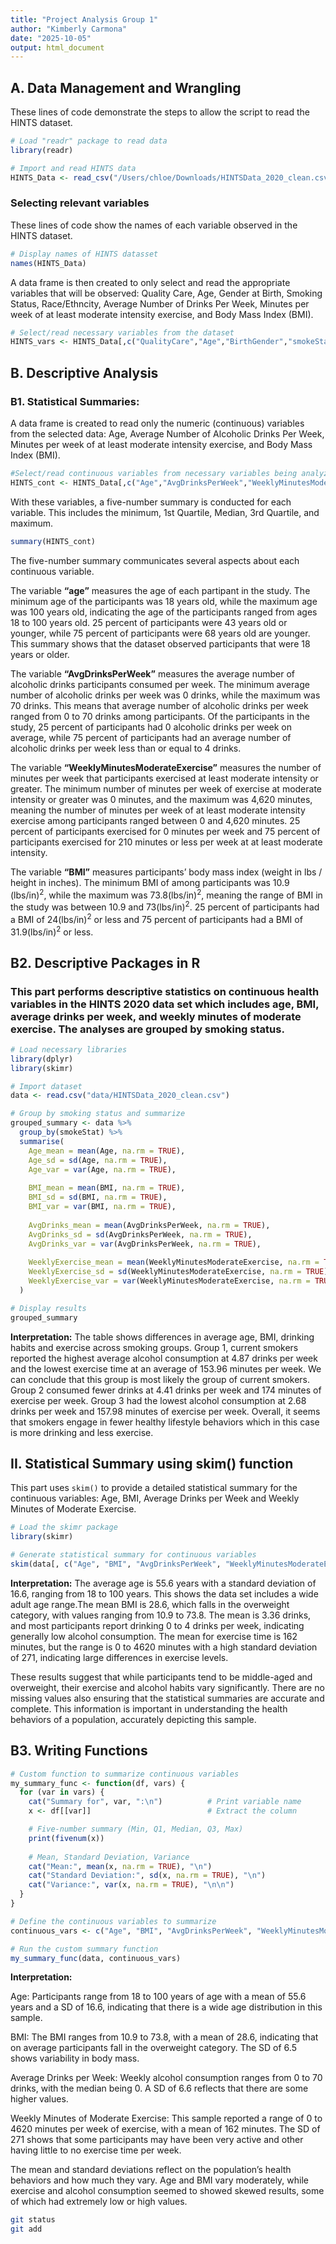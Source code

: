 ```yaml
---
title: "Project Analysis Group 1"
author: "Kimberly Carmona"
date: "2025-10-05"
output: html_document
---
```

## A. Data Management and Wrangling

These lines of code demonstrate the steps to allow the script to read the HINTS dataset. 

```r
# Load "readr" package to read data
library(readr)

# Import and read HINTS data
HINTS_Data <- read_csv("/Users/chloe/Downloads/HINTSData_2020_clean.csv")
```

### Selecting relevant variables

These lines of code show the names of each variable observed in the HINTS dataset.

```r
# Display names of HINTS datasset
names(HINTS_Data)
```

A data frame is then created to only select and read the appropriate variables that will be observed: Quality Care, Age, Gender at Birth, Smoking Status, Race/Ethncity, Average Number of Drinks Per Week, Minutes per week of at least moderate intensity exercise, and Body Mass Index (BMI).

```r
# Select/read necessary variables from the dataset
HINTS_vars <- HINTS_Data[,c("QualityCare","Age","BirthGender","smokeStat","RaceEthn5", "AvgDrinksPerWeek","WeeklyMinutesModerateExercise", "BMI")]
```

## B. Descriptive Analysis
### B1. Statistical Summaries:

A data frame is created to read only the numeric (continuous) variables from the selected data: Age, Average Number of Alcoholic Drinks Per Week, Minutes per week of at least moderate intensity exercise, and Body Mass Index (BMI).

```r
#Select/read continuous variables from necessary variables being analyzed
HINTS_cont <- HINTS_Data[,c("Age","AvgDrinksPerWeek","WeeklyMinutesModerateExercise", "BMI")]

```


With these variables, a five-number summary is conducted for each variable. This includes the minimum, 1st Quartile, Median, 3rd Quartile, and maximum.


```r
summary(HINTS_cont)

```
The five-number summary communicates several aspects about each continuous variable.

The variable **"age"** measures the age of each partipant in the study. The minimum age of the participants was 18 years old, while the maximum age was 100 years old, indicating the age of the participants ranged from ages 18 to 100 years old. 25 percent of participants were 43 years old or younger, while 75 percent of participants were 68 years old are younger. This summary shows that the dataset observed participants that were 18 years or older.

The variable **"AvgDrinksPerWeek"** measures the average number of alcoholic drinks participants consumed per week. The minimum average number of alcoholic drinks per week was 0 drinks, while the maximum was 70 drinks. This means that average number of alcoholic drinks per week ranged from 0 to 70 drinks among participants. Of the participants in the study, 25 percent of participants had 0 alcoholic drinks per week on average, while 75 percent of participants had an average number of alcoholic drinks per week less than or equal to 4 drinks. 

The variable **"WeeklyMinutesModerateExercise"** measures the number of minutes per week that participants exercised at least moderate intensity or greater. The minimum number of minutes per week of exercise at moderate intensity or greater was 0 minutes, and the maximum was 4,620 minutes, meaning the number of minutes per week of at least moderate intensity exercise among participants ranged between 0 and 4,620 minutes. 25 percent of participants exercised for 0 minutes per week and 75 percent of participants exercised for 210 minutes or less per week at at least moderate intensity. 

The variable **"BMI"** measures participants' body mass index (weight in lbs / height in inches). The minimum BMI of among participants was 10.9 (lbs/in)^2^, while the maximum was 73.8(lbs/in)^2^, meaning the range of BMI in the study was between 10.9 and 73(lbs/in)^2^. 25 percent of participants had a BMI of 24(lbs/in)^2^ or less and 75 percent of participants had a BMI of 31.9(lbs/in)^2^ or less.

## B2. Descriptive Packages in R

### This part performs descriptive statistics on continuous health variables in the HINTS 2020 data set which includes age, BMI, average drinks per week, and weekly minutes of moderate exercise. The analyses are grouped by smoking status.

```r
# Load necessary libraries
library(dplyr)
library(skimr)

# Import dataset
data <- read.csv("data/HINTSData_2020_clean.csv")

# Group by smoking status and summarize
grouped_summary <- data %>%
  group_by(smokeStat) %>%
  summarise(
    Age_mean = mean(Age, na.rm = TRUE),
    Age_sd = sd(Age, na.rm = TRUE),
    Age_var = var(Age, na.rm = TRUE),
    
    BMI_mean = mean(BMI, na.rm = TRUE),
    BMI_sd = sd(BMI, na.rm = TRUE),
    BMI_var = var(BMI, na.rm = TRUE),
    
    AvgDrinks_mean = mean(AvgDrinksPerWeek, na.rm = TRUE),
    AvgDrinks_sd = sd(AvgDrinksPerWeek, na.rm = TRUE),
    AvgDrinks_var = var(AvgDrinksPerWeek, na.rm = TRUE),
    
    WeeklyExercise_mean = mean(WeeklyMinutesModerateExercise, na.rm = TRUE),
    WeeklyExercise_sd = sd(WeeklyMinutesModerateExercise, na.rm = TRUE),
    WeeklyExercise_var = var(WeeklyMinutesModerateExercise, na.rm = TRUE)
  )

# Display results
grouped_summary

```

**Interpretation:** The table shows differences in average age, BMI, drinking habits and exercise across smoking groups. Group 1, current smokers reported the highest average alcohol consumption at 4.87 drinks per week and the lowest exercise time at an average of 153.96 minutes per week. We can conclude that this group is most likely the group of current smokers. Group 2 consumed fewer drinks at 4.41 drinks per week and 174 minutes of exercise per week. Group 3 had the lowest alcohol consumption at 2.68 drinks per week and 157.98 minutes of exercise per week. Overall, it seems that smokers engage in fewer healthy lifestyle behaviors which in this case is more drinking and less exercise.

## II. Statistical Summary using skim() function

This part uses `skim()` to provide a detailed statistical summary for the continuous variables: Age, BMI, Average Drinks per Week and Weekly Minutes of Moderate Exercise.

```r
# Load the skimr package
library(skimr)

# Generate statistical summary for continuous variables
skim(data[, c("Age", "BMI", "AvgDrinksPerWeek", "WeeklyMinutesModerateExercise")])

```

**Interpretation:** The average age is 55.6 years with a standard deviation of 16.6, ranging from 18 to 100 years. This shows the data set includes a wide adult age range.The mean BMI is 28.6, which falls in the overweight category, with values ranging from 10.9 to 73.8. The mean is 3.36 drinks, and most participants report drinking 0 to 4 drinks per week, indicating generally low alcohol consumption. The mean for exercise time is 162 minutes, but the range is 0 to 4620 minutes with a high standard deviation of 271, indicating large differences in exercise levels.

These results suggest that while participants tend to be middle-aged and overweight, their exercise and alcohol habits vary significantly. There are no missing values also ensuring that the statistical summaries are accurate and complete. This information is important in understanding the health behaviors of a population, accurately depicting this sample.

## B3. Writing Functions

```r
# Custom function to summarize continuous variables
my_summary_func <- function(df, vars) {
  for (var in vars) {
    cat("Summary for", var, ":\n")          # Print variable name
    x <- df[[var]]                          # Extract the column

    # Five-number summary (Min, Q1, Median, Q3, Max)
    print(fivenum(x))
    
    # Mean, Standard Deviation, Variance
    cat("Mean:", mean(x, na.rm = TRUE), "\n")
    cat("Standard Deviation:", sd(x, na.rm = TRUE), "\n")
    cat("Variance:", var(x, na.rm = TRUE), "\n\n")
  }
}

# Define the continuous variables to summarize
continuous_vars <- c("Age", "BMI", "AvgDrinksPerWeek", "WeeklyMinutesModerateExercise")

# Run the custom summary function
my_summary_func(data, continuous_vars)

```

**Interpretation:**

Age: Participants range from 18 to 100 years of age with a mean of 55.6 years and a SD of 16.6, indicating that there is a wide age distribution in this sample.

BMI: The BMI ranges from 10.9 to 73.8, with a mean of 28.6, indicating that on average participants fall in the overweight category. The SD of 6.5 shows variability in body mass.

Average Drinks per Week: Weekly alcohol consumption ranges from 0 to 70 drinks, with the median being 0. A SD of 6.6 reflects that there are some higher values.

Weekly Minutes of Moderate Exercise: This sample reported a range of 0 to 4620 minutes per week of exercise, with a mean of 162 minutes. The SD of 271 shows that some participants may have been very active and other having little to no exercise time per week.

The mean and standard deviations reflect on the population's health behaviors and how much they vary. Age and BMI vary moderately, while exercise and alcohol consumption seemed to showed skewed results, some of which had extremely low or high values.

```bash
git status
git add 

```


